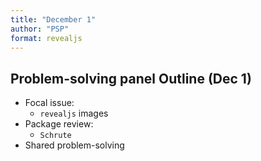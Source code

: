 ---
title: "December 1"
author: "PSP"
format: revealjs
---

## Problem-solving panel Outline (Dec 1)

+   Focal issue: 
    + `revealjs` images
+   Package review:
    + `Schrute`
+   Shared problem-solving

